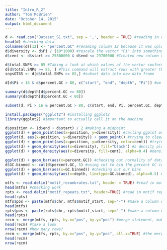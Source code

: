 ```yaml
---
title: "Intro_R_2"
author: "Tom McBrien"
date: "October 14, 2015"
output: html_document
---
```



```r
d <- read.csv("Dataset_S1.txt", sep = ',', header = TRUE) #reading in data, separate with comma because that's how it's delimited
head(d) #checking data
colnames(d)[12] <- "percent.GC" #renaming column 12 because it was uploaded with a "%" sign as column header, which R just changes to "X"
d$diversity <- d$Pi / (10*1000) #rescale the vector "Pi" into something more useable
d$cent <- d$start >= 25800000 & d$end <= 29700000 #Created new column called "cent" which identifies whether each row is in the centromere or not based on positions given to us by Vince Buffalo's book.
```

```r
d$total.SNPS >= 85 #Taking a look at which values of the vector conform to our specs
d[d$total.SNPs >= 85, ] #This command will extract rows with greater than or equal to 85 SNPs
snpsGT85 <- d[d$total.SNPs >= 85,] #subset data into new data frame
```

```r
d[d$Pi > 16 & d$percent.GC > 80, c("start", "end", "depth", "Pi")] #we subset our data based on certain characteristics in the columns and only certain coluns
```

```r
summary(d$depth[d$percent.GC >= 80]) 
summary(d$depth[d$percent.GC < 80])
```

```r
subset(d, Pi > 16 & percent.GC > 80, c(start, end, Pi, percent.GC, depth)) #subset "d" based on the Pi iand percent.GC data values with certain columns
```

```r
install.packages("ggplot2") #installing ggplot2
library(ggplot2) #important to actually call it on the machine
```

```r
d$position <- (d$end + d$start) / 2 #making a midpoint
ggplot(d) + geom_point(aes(x=position, y=diversity)) #calling ggplot on dataframe and then adding a layer in which you plot via the geometric point function based on plotting diversity values by their position
ggplot(d, aes(x=position, y=diversity)) + geom_point() #trying to clear up overplotting, not much luck
ggplot(d) + geom_point(aes(x=position, y=diversity, color=cent)) #trying this again but now the aesthetic value includes a coloring based on the "cent" value we made before that tells us whether something is in the centromere or not
ggplot(d) + geom_density(aes(x=diversity), fill="black") #a density plot with a filled color
ggplot(d) + geom_density(aes(x=diversity, fill=cent), alpha=0.4) #density plot showing both non-centromere and centromere datasets with their corresponding diversities. alpha=0.4 makes the graphs more transparent so you can see both
```

```r
ggplot(d) + geom_bar(aes(x=percent.GC)) #checking out normality of data
d$GC.binned <- cut(d$percent.GC, 5) #using cut to bin the percent GC into 5 bins 
ggplot(d) + geom_bar(aes(x=GC.binned)) #checking out our bins
ggplot(d) + geom_density(aes(x=depth, linetype=GC.binned), alpha=0.5) #plotting data this way shows us that both the lowest and highest GC content windows have lower depth
```

```r
mtfs <- read.delim("motif_recombrates.txt", header = TRUE) #read in motif recombination rates data
head(mtfs) #checking work
rpts <- read.delim("motif_repeats.txt", header=TRUE) #read in motif repeats
head(rpts)
mtfs$pos <- paste(mtfs$chr, mtfs$motif_start, sep="-") #make a column of specific positions per chromosome in the mtfs dataframe, ultimate gonna use this to connect mtfs and rpts
head(mtfs)
rpts$pos <- paste(rpts$chr, rpts$motif_start, sep="-") #make a column of specific positions per chromosome in the rpts dataframe
head(rpts)
recm <- merge(mtfs, rpts, by.x="pos", by.y="pos") #merge statement, making a new dataset from these two dataframes
head(recm) #take a look
nrow(recm) #how many rows?
recm <- merge(mtfs, rpts, by.x="pos", by.y="pos", all.x=TRUE) #the merge statement with a left outer join, meaning you merge but including all records from the first file (the x position, or mtfs), not just the ones where they line up.
head(recm)
nrow(recm)
```